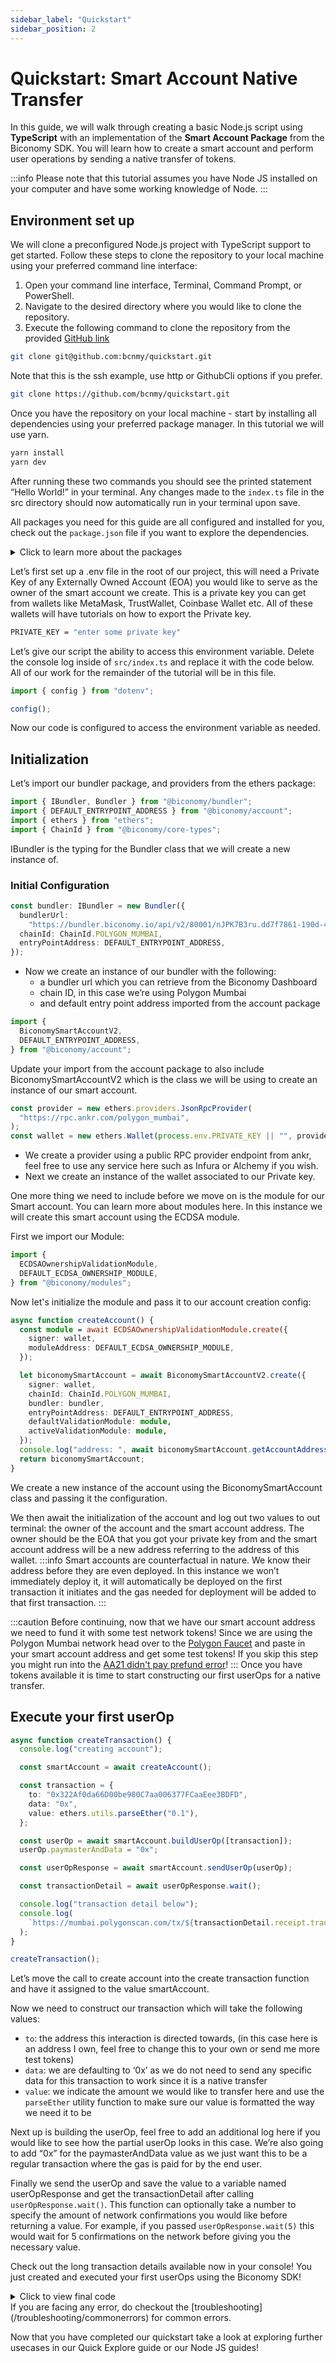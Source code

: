 ```yaml
---
sidebar_label: "Quickstart"
sidebar_position: 2
---
```


# Quickstart: Smart Account Native Transfer

In this guide, we will walk through creating a basic Node.js script using **TypeScript** with an implementation of the **Smart Account Package** from the Biconomy SDK. You will learn how to create a smart account and perform user operations by sending a native transfer of tokens.

:::info
Please note that this tutorial assumes you have Node JS installed on your computer and have some working knowledge of Node.
:::

## Environment set up

We will clone a preconfigured Node.js project with TypeScript support to get started. Follow these steps to clone the repository to your local machine using your preferred command line interface:

1. Open your command line interface, Terminal, Command Prompt, or PowerShell.
2. Navigate to the desired directory where you would like to clone the repository.
3. Execute the following command to clone the repository from the provided [GitHub link](https://github.com/bcnmy/quickstart)

```bash
git clone git@github.com:bcnmy/quickstart.git
```

Note that this is the ssh example, use http or GithubCli options if you prefer.

```bash
git clone https://github.com/bcnmy/quickstart.git
```

Once you have the repository on your local machine - start by installing all dependencies using your preferred package manager. In this tutorial we will use yarn.

```bash
yarn install
yarn dev
```

After running these two commands you should see the printed statement “Hello World!” in your terminal. Any changes made to the `index.ts` file in the src directory should now automatically run in your terminal upon save.

All packages you need for this guide are all configured and installed for you, check out the `package.json` file if you want to explore the dependencies.

<details>
  <summary> Click to learn more about the packages </summary>

- The account package will help you with creating smart contract accounts and an interface with them to create transactions.
- The bundler package helps you with interacting with our bundler or alternatively another bundler of your choice.
- The paymaster package works similarly to the bundler package in that you can use our paymaster or any other one of your choice.
- The core types package will give us Enums for the proper ChainId we may want to use.
- The modules package gives us access to the different modules we publish for the biconomy sdk.
- The common package is needed by our accounts package as another dependency.
- Finally the ethers package at version 5.7.2 will help us with giving our accounts an owner which will be our own EOA.

</details>

Let’s first set up a .env file in the root of our project, this will need a Private Key of any Externally Owned Account (EOA) you would like to serve as the owner of the smart account we create. This is a private key you can get from wallets like MetaMask, TrustWallet, Coinbase Wallet etc. All of these wallets will have tutorials on how to export the Private key.

```bash
PRIVATE_KEY = "enter some private key"
```

Let’s give our script the ability to access this environment variable. Delete the console log inside of `src/index.ts` and replace it with the code below. All of our work for the remainder of the tutorial will be in this file.

```typescript
import { config } from "dotenv";

config();
```

Now our code is configured to access the environment variable as needed.

## Initialization

Let’s import our bundler package, and providers from the ethers package:

```typescript
import { IBundler, Bundler } from "@biconomy/bundler";
import { DEFAULT_ENTRYPOINT_ADDRESS } from "@biconomy/account";
import { ethers } from "ethers";
import { ChainId } from "@biconomy/core-types";
```

IBundler is the typing for the Bundler class that we will create a new instance of.

### **Initial Configuration**

```typescript
const bundler: IBundler = new Bundler({
  bundlerUrl:
    "https://bundler.biconomy.io/api/v2/80001/nJPK7B3ru.dd7f7861-190d-41bd-af80-6877f74b8f44",
  chainId: ChainId.POLYGON_MUMBAI,
  entryPointAddress: DEFAULT_ENTRYPOINT_ADDRESS,
});
```

- Now we create an instance of our bundler with the following:
  - a bundler url which you can retrieve from the Biconomy Dashboard
  - chain ID, in this case we’re using Polygon Mumbai
  - and default entry point address imported from the account package

```typescript
import {
  BiconomySmartAccountV2,
  DEFAULT_ENTRYPOINT_ADDRESS,
} from "@biconomy/account";
```

Update your import from the account package to also include BiconomySmartAccountV2 which is the class we will be using to create an instance of our smart account.

```typescript
const provider = new ethers.providers.JsonRpcProvider(
  "https://rpc.ankr.com/polygon_mumbai",
);
const wallet = new ethers.Wallet(process.env.PRIVATE_KEY || "", provider);
```

- We create a provider using a public RPC provider endpoint from ankr, feel free to use any service here such as Infura or Alchemy if you wish.
- Next we create an instance of the wallet associated to our Private key.

One more thing we need to include before we move on is the module for our Smart account. You can learn more about modules here. In this instance we will create this smart account using the ECDSA module.

First we import our Module:

```typescript
import {
  ECDSAOwnershipValidationModule,
  DEFAULT_ECDSA_OWNERSHIP_MODULE,
} from "@biconomy/modules";
```

Now let's initialize the module and pass it to our account creation config:

```typescript
async function createAccount() {
  const module = await ECDSAOwnershipValidationModule.create({
    signer: wallet,
    moduleAddress: DEFAULT_ECDSA_OWNERSHIP_MODULE,
  });

  let biconomySmartAccount = await BiconomySmartAccountV2.create({
    signer: wallet,
    chainId: ChainId.POLYGON_MUMBAI,
    bundler: bundler,
    entryPointAddress: DEFAULT_ENTRYPOINT_ADDRESS,
    defaultValidationModule: module,
    activeValidationModule: module,
  });
  console.log("address: ", await biconomySmartAccount.getAccountAddress());
  return biconomySmartAccount;
}
```

We create a new instance of the account using the BiconomySmartAccount class and passing it the configuration.

We then await the initialization of the account and log out two values to out terminal: the owner of the account and the smart account address. The owner should be the EOA that you got your private key from and the smart account address will be a new address referring to the address of this wallet.
:::info
Smart accounts are counterfactual in nature. We know their address before they are even deployed. In this instance we won’t immediately deploy it, it will automatically be deployed on the first transaction it initiates and the gas needed for deployment will be added to that first transaction.
:::

:::caution
Before continuing, now that we have our smart account address we need to fund it with some test network tokens! Since we are using the Polygon Mumbai network head over to the [Polygon Faucet](https://faucet.polygon.technology/) and paste in your smart account address and get some test tokens! If you skip this step you might run into the [AA21 didn't pay prefund error](/troubleshooting/commonerrors.md)!
:::
Once you have tokens available it is time to start constructing our first userOps for a native transfer.

## Execute your first userOp

```typescript
async function createTransaction() {
  console.log("creating account");

  const smartAccount = await createAccount();

  const transaction = {
    to: "0x322Af0da66D00be980C7aa006377FCaaEee3BDFD",
    data: "0x",
    value: ethers.utils.parseEther("0.1"),
  };

  const userOp = await smartAccount.buildUserOp([transaction]);
  userOp.paymasterAndData = "0x";

  const userOpResponse = await smartAccount.sendUserOp(userOp);

  const transactionDetail = await userOpResponse.wait();

  console.log("transaction detail below");
  console.log(
    `https://mumbai.polygonscan.com/tx/${transactionDetail.receipt.transactionHash}`,
  );
}

createTransaction();
```

Let’s move the call to create account into the create transaction function and have it assigned to the value smartAccount.

Now we need to construct our transaction which will take the following values:

- `to`: the address this interaction is directed towards, (in this case here is an address I own, feel free to change this to your own or send me more test tokens)
- `data`: we are defaulting to ‘0x’ as we do not need to send any specific data for this transaction to work since it is a native transfer
- `value`: we indicate the amount we would like to transfer here and use the `parseEther` utility function to make sure our value is formatted the way we need it to be

Next up is building the userOp, feel free to add an additional log here if you would like to see how the partial userOp looks in this case. We’re also going to add “0x” for the paymasterAndData value as we just want this to be a regular transaction where the gas is paid for by the end user.

Finally we send the userOp and save the value to a variable named userOpResponse and get the transactionDetail after calling `userOpResponse.wait()`. This function can optionally take a number to specify the amount of network confirmations you would like before returning a value. For example, if you passed `userOpResponse.wait(5)` this would wait for 5 confirmations on the network before giving you the necessary value.

Check out the long transaction details available now in your console! You just created and executed your first userOps using the Biconomy SDK!

<details>
  <summary> Click to view final code </summary>

```typescript
import { config } from "dotenv";
import { IBundler, Bundler } from "@biconomy/bundler";
import { ChainId } from "@biconomy/core-types";
import {
  BiconomySmartAccountV2,
  DEFAULT_ENTRYPOINT_ADDRESS,
} from "@biconomy/account";
import {
  ECDSAOwnershipValidationModule,
  DEFAULT_ECDSA_OWNERSHIP_MODULE,
} from "@biconomy/modules";
import { ethers } from "ethers";

config();

const provider = new ethers.providers.JsonRpcProvider(
  "https://rpc.ankr.com/polygon_mumbai",
);
const wallet = new ethers.Wallet(process.env.PRIVATE_KEY || "", provider);

const bundler: IBundler = new Bundler({
  bundlerUrl:
    "https://bundler.biconomy.io/api/v2/80001/nJPK7B3ru.dd7f7861-190d-41bd-af80-6877f74b8f44",
  chainId: ChainId.POLYGON_MUMBAI,
  entryPointAddress: DEFAULT_ENTRYPOINT_ADDRESS,
});

async function createAccount() {
  const module = await ECDSAOwnershipValidationModule.create({
    signer: wallet,
    moduleAddress: DEFAULT_ECDSA_OWNERSHIP_MODULE,
  });

  let biconomyAccount = await BiconomySmartAccountV2.create({
    chainId: ChainId.POLYGON_MUMBAI,
    bundler: bundler,
    entryPointAddress: DEFAULT_ENTRYPOINT_ADDRESS,
    defaultValidationModule: module,
    activeValidationModule: module,
  });
  console.log("address", biconomyAccount.accountAddress);
  return biconomyAccount;
}

async function createTransaction() {
  const smartAccount = await createAccount();
  try {
    const transaction = {
      to: "0x322Af0da66D00be980C7aa006377FCaaEee3BDFD",
      data: "0x",
      value: ethers.utils.parseEther("0.1"),
    };

    const userOp = await smartAccount.buildUserOp([transaction]);
    userOp.paymasterAndData = "0x";

    const userOpResponse = await smartAccount.sendUserOp(userOp);

    const transactionDetail = await userOpResponse.wait();

    console.log("transaction detail below");
    console.log(
      `https://mumbai.polygonscan.com/tx/${transactionDetail.receipt.transactionHash}`,
    );
  } catch (error) {
    console.log(error);
  }
}

createTransaction();
```

</details>
If you are facing any error, do checkout the [troubleshooting](/troubleshooting/commonerrors) for common errors.

Now that you have completed our quickstart take a look at exploring further usecases in our Quick Explore guide or our Node JS guides!
